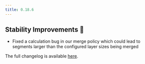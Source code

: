 ```yaml
---
title: 0.18.6
---
```


## Stability Improvements 💪

- Fixed a calculation bug in our merge policy which could lead to segments larger than the configured layer sizes being merged

The full changelog is available [here](https://github.com/paradedb/paradedb/releases/tag/v0.18.6).
